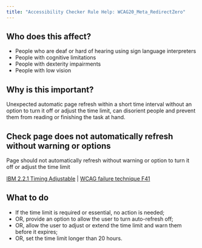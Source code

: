 ```yaml
---
title: "Accessibility Checker Rule Help: WCAG20_Meta_RedirectZero"
---
```


<div className="toolHelp">
<Row>
<Column colLg={5} colMd={3} colSm={4} className="toolLeft">

## Who does this affect?

* People who are deaf or hard of hearing using sign language interpreters
* People with cognitive limitations
* People with dexterity impairments
* People with low vision

## Why is this important?

Unexpected automatic page refresh within a short time interval without an option to turn it off or adjust the time limit, can disorient people and prevent them from reading or finishing the task at hand.

</Column>
<Column colLg={11} colMd={5} colSm={4} className="toolMain">

<div id="locLevel"></div>

## Check page does not automatically refresh without warning or options
Page should not automatically refresh without warning or option to turn it off or adjust the time limit

[IBM 2.2.1 Timing Adjustable](http://www.ibm.com/able/guidelines/ci162/timing_adjustable.html) | [WCAG failure technique F41](https://www.w3.org/WAI/WCAG21/Techniques/failures/F41)

<div id="locSnippet"></div>

## What to do

* If the time limit is required or essential, no action is needed;
* OR, provide an option to allow the user to turn auto-refresh off;
* OR, allow the user to adjust or extend the time limit and warn them before it expires;
* OR, set the time limit longer than 20 hours.

</Column>
</Row>
</div>
